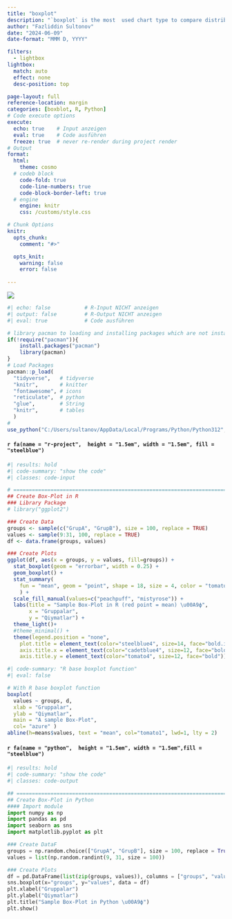 ```yaml
---
title: "boxplot"
description: "`boxplot` is the most  used chart type to compare distribution of several groups"
author: "Fazliddin Sultonov"
date: "2024-06-09"
date-format: "MMM D, YYYY"

filters:
  - lightbox
lightbox: 
  match: auto
  effect: none
  desc-position: top

page-layout: full
reference-location: margin
categories: [boxblot, R, Python]
# Code execute options
execute: 
  echo: true    # Input anzeigen
  eval: true    # Code ausführen
  freeze: true  # never re-render during project render
# Output
format: 
  html:
    theme: cosmo
  # codeb block
    code-fold: true
    code-line-numbers: true
    code-block-border-left: true
  # engine
    engine: knitr
    css: /customs/style.css

# Chunk Options
knitr:
  opts_chunk:
    comment: "#>" 

  opts_knit: 
    warning: false
    error: false
    
---
```



![](gallery_img/boxplot.png)
```r
#| echo: false           # R-Input NICHT anzeigen      
#| output: false         # R-Output NICHT anzeigen 
#| eval: true            # Code ausführen

# library pacman to loading and installing packages which are not installed
if(!require("pacman")){
    install.packages("pacman")
    library(pacman)
}
# Load Packages
pacman::p_load(
  "tidyverse",   # tidyverse 
  "knitr",       # knitter
  "fontawesome", # icons
  "reticulate",  # python
  "glue",        # String
  "knitr",       # tables
  )     
#
use_python("C:/Users/sultanov/AppData/Local/Programs/Python/Python312", required = TRUE) # für Python
```


::: {.code-r} 
#### `r fa(name = "r-project",  height = "1.5em", width = "1.5em", fill = "steelblue")`
```r
#| results: hold
#| code-summary: "show the code"
#| classes: code-input

# ==============================================================================
## Create Box-Plot in R
### Library Package
# library("ggplot2")

### Create Data
groups <- sample(c("GrupA", "GrupB"), size = 100, replace = TRUE)
values <- sample(9:31, 100, replace = TRUE)
df <- data.frame(groups, values)

### Create Plots
ggplot(df, aes(x = groups, y = values, fill=groups)) +
  stat_boxplot(geom = "errorbar", width = 0.25) + 
  geom_boxplot() +
  stat_summary(
    fun = "mean", geom = "point", shape = 18, size = 4, color = "tomato1"
    ) +
  scale_fill_manual(values=c("peachpuff", "mistyrose")) +
  labs(title = "Sample Box-Plot in R (red point = mean) \u00A9ф",
       x = "Gruppalar",
       y = "Qiymatlar") +
  theme_light()+
  #theme_minimal() +
  theme(legend.position = "none",
    plot.title = element_text(color="steelblue4", size=14, face="bold.italic"),
    axis.title.x = element_text(color="cadetblue4", size=12, face="bold"),
    axis.title.y = element_text(color="tomato4", size=12, face="bold")) 
```
:::

```r
#| code-summary: "R base boxplot function"
#| eval: false

# With R base boxplot function
boxplot(
  values ~ groups, d,
  xlab = "Gruppalar",
  ylab = "Qiymatlar",
  main = "A sample Box-Plot",
  col= "azure" )
abline(h=means$values, text = "mean", col="tomato1", lwd=1, lty = 2)
```


::: {.code-py}
#### `r fa(name = "python",  height = "1.5em", width = "1.5em",fill = "steelblue")`
```python
#| results: hold
#| code-summary: "show the code"
#| classes: code-output

## ============================================================================
## Create Box-Plot in Python
#### Import module
import numpy as np
import pandas as pd
import seaborn as sns
import matplotlib.pyplot as plt

### Create DataF
groups = np.random.choice(["GrupA", "GrupB"], size = 100, replace = True)
values = list(np.random.randint(9, 31, size = 100))

### Create Plots
df = pd.DataFrame(list(zip(groups, values)), columns = ["groups", "values"])
sns.boxplot(x="groups", y="values", data = df)
plt.xlabel("Gruppalar")
plt.ylabel("Qiymatlar")
plt.title("Sample Box-Plot in Python \u00A9ф")
plt.show()
```
:::

